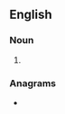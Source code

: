 ==English==

===Noun===
{{head|en|noun form}}

# {{plural of|en|libration}}

===Anagrams===
* {{anagrams|en|a=abiilnorst|Bristolian}}